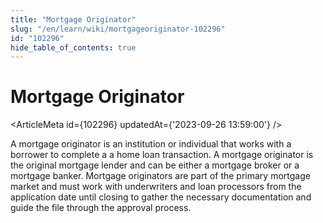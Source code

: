 ```yaml
---
title: "Mortgage Originator"
slug: "/en/learn/wiki/mortgageoriginator-102296"
id: "102296"
hide_table_of_contents: true
---
```



# Mortgage Originator

<ArticleMeta id={102296} updatedAt={'2023-09-26 13:59:00'} />
<div className='border-solid border-b border-t-0 my-4 border-[var(--ifm-color-gray-300)]' />

A mortgage originator is an institution or individual that works with a borrower to complete a a home loan transaction. A mortgage originator is the original mortgage lender and can be either a mortgage broker or a mortgage banker. Mortgage originators are part of the primary mortgage market and must work with underwriters and loan processors from the application date until closing to gather the necessary documentation and guide the file through the approval process.
